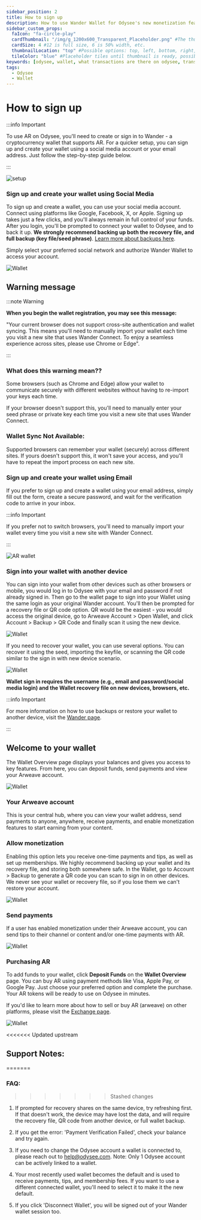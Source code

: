 ```yaml
---
sidebar_position: 2
title: How to sign up
description: How to use Wander Wallet for Odysee's new monetization features
sidebar_custom_props:
  faIcon: "fa-circle-play"
  cardThumbnail: "/img/g_1200x600_Transparent_Placeholder.png" #The thumbnail on the category card.
  cardSize: 4 #12 is full size, 6 is 50% width, etc.
  thumbnailLocation: "top" #Possible options: top, left, bottom, right, none
  tileColor: "blue" #Placeholder tiles until thumbnail is ready, possible options: blue, cream, darkpurple, lightpurple, mauve, orange, pink, none
keywords: [odysee, wallet, what transactions are there on odysee, transaction on odysee, what do the transactions mean, what is a transaction]
tags:
  - Odysee
  - Wallet
---
```


# How to sign up

:::info Important

To use AR on Odysee, you'll need to create or sign in to Wander - a cryptocurrency wallet that supports AR. For a quicker setup, you can sign up and create your wallet using a social media account or your email address. Just follow the step-by-step guide below.

:::

![setup](https://thumbs.odycdn.com/9c3fe59318754fd1ac6c637317c7f611.webp)

### Sign up and create your wallet using Social Media

To sign up and create a wallet, you can use your social media account. Connect using platforms like Google, Facebook, X, or Apple. Signing up takes just a few clicks, and you'll always remain in full control of your funds. After you login, you'll be prompted to connect your wallet to Odysee, and to back it up. **We strongly recommend backing up both the recovery file, and full backup (key file/seed phrase)**. [Learn more about backups here](https://help.odysee.tv/category-monetization/wander).

Simply select your preferred social network and authorize Wander Wallet to access your account.

![Wallet](https://thumbs.odycdn.com/ffb150b93b8356ad04f9a943e963b3ed.webp)

## Warning message

:::note Warning

**When you begin the wallet registration, you may see this message:** 

"Your current browser does not support cross-site authentication and wallet syncing. This means you'll need to manually import your wallet each time you visit a new site that uses Wander Connect. To enjoy a seamless experience across sites, please use Chrome or Edge".

:::

### What does this warning mean??

Some browsers (such as Chrome and Edge) allow your wallet to communicate securely with different websites without having to re-import your keys each time.

If your browser doesn't support this, you'll need to manually enter your seed phrase or private key each time you visit a new site that uses Wander Connect.

### Wallet Sync Not Available:

Supported browsers can remember your wallet (securely) across different sites. If yours doesn't support this, it won't save your access, and you'll have to repeat the import process on each new site.

### Sign up and create your wallet using Email

If you prefer to sign up and create a wallet using your email address, simply fill out the form, create a secure password, and wait for the verification code to arrive in your inbox.

:::info Important

If you prefer not to switch browsers, you'll need to manually import your wallet every time you visit a new site with Wander Connect.

:::

![AR wallet](https://thumbs.odycdn.com/e81612a85487bff13aa28c464b106c46.webp)

### Sign into your wallet with another device

You can sign into your wallet from other devices such as other browsers or mobile, you would log in to Odysee with your email and password if not already signed in. Then go to the wallet page to sign into your Wallet using the same login as your original Wander account. You'll then be prompted for a recovery file or QR code option. QR would be the easiest - you would access the original device, go to Arweave Account > Open Wallet, and click Account > Backup > QR Code and finally scan it using the new device. 

![Wallet](https://thumbs.odycdn.com/4c424239c2f459795c4359e188adbe7e.webp)

If you need to recover your wallet, you can use several options. You can recover it using the seed, importing the keyfile, or scanning the QR code similar to the sign in with new device scenario.

![Wallet](https://thumbs.odycdn.com/573beb8f7f16b0e6df5f694beda8a983.webp)

**Wallet sign in requires the username (e.g., email and password/social media login) and the Wallet recovery file on new devices, browsers, etc.**

:::info Important

For more information on how to use backups or restore your wallet to another device, visit the [Wander page](https://help.odysee.tv/category-monetization/wander).

:::

## Welcome to your wallet

The Wallet Overview page displays your balances and gives you access to key features. From here, you can deposit funds, send payments and view your Arweave account.

![Wallet](https://thumbs.odycdn.com/c2e9fd308ec62e4eb00a56a92ed856a5.webp)

### Your Arweave account

This is your central hub, where you can view your wallet address, send payments to anyone, anywhere, receive payments, and enable monetization features to start earning from your content.

### Allow monetization

Enabling this option lets you receive one-time payments and tips, as well as set up memberships. We highly recommend backing up your wallet and its recovery file, and storing both somewhere safe. In the Wallet, go to Account > Backup to generate a QR code you can scan to sign in on other devices. We never see your wallet or recovery file, so if you lose them we can't restore your account.

![Wallet](https://thumbs.odycdn.com/b1df88911724e84163a00866c285d99b.webp)

### Send payments

If a user has enabled monetization under their Arweave account, you can send tips to their channel or content and/or one-time payments with AR.

![Wallet](https://thumbs.odycdn.com/d23ca5baee1d1a264b5da2ce7344abb7.webp)

### Purchasing AR

To add funds to your wallet, click **Deposit Funds** on the **Wallet Overview** page. You can buy AR using payment methods like Visa, Apple Pay, or Google Pay. Just choose your preferred option and complete the purchase. Your AR tokens will be ready to use on Odysee in minutes.

If you'd like to learn more about how to sell or buy AR (arweave) on other platforms, please visit the [Exchange page](https://help.odysee.tv/category-monetization/exchanges/).

![Wallet](https://thumbs.odycdn.com/08ccc2dc53be634b1eca7af955c1b22d.webp)

<<<<<<< Updated upstream
## Support Notes:
=======
### FAQ:
>>>>>>> Stashed changes

1. If prompted for recovery shares on the same device, try refreshing first. If that doesn't work, the device may have lost the data, and will require the recovery file, QR code from another device, or full wallet backup.

2. If you get the error: 'Payment Verification Failed', check your balance and try again.

3. If you need to change the Odysee account a wallet is connected to, please reach out to help@odysee.com. Note: Only 1 Odysee account can be actively linked to a wallet.

4. Your most recently used wallet becomes the default and is used to receive payments, tips, and membership fees. If you want to use a different connected wallet, you'll need to select it to make it the new default.

5. If you click 'Disconnect Wallet', you will be signed out of your Wander wallet session too.
